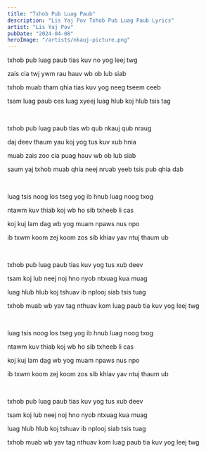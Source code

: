 ```yaml
---
title: "Txhob Pub Luag Paub"
description: "Lis Yaj Pov Txhob Pub Luag Paub Lyrics"
artist: "Lis Yaj Pov"
pubDate: "2024-04-08"
heroImage: "/artists/nkauj-picture.png"
---
```


txhob pub luag paub tias kuv no yog leej twg

zais cia twj ywm rau hauv wb ob lub siab

txhob muab tham qhia tias kuv yog neeg tseem ceeb

tsam luag paub ces luag xyeej luag hlub koj hlub tsis tag

<br />

txhob pub luag paub tias wb qub nkauj qub nraug

daj deev thaum yau koj yog tus kuv xub hnia

muab zais zoo cia puag hauv wb ob lub siab

saum yaj txhob muab qhia neej nruab yeeb tsis pub qhia dab

<br />

luag tsis noog los tseg yog ib hnub luag noog txog

ntawm kuv thiab koj wb ho sib txheeb li cas

koj kuj lam dag wb yog muam npaws nus npo

ib txwm koom zej koom zos sib khiav yav ntuj thaum ub

<br />

txhob pub luag paub tias kuv yog tus xub deev

tsam koj lub neej noj hno nyob ntxuag kua muag

luag hlub hlub koj tshuav ib nplooj siab tsis tuag

txhob muab wb yav tag nthuav kom luag paub tia kuv yog leej twg

<br />

luag tsis noog los tseg yog ib hnub luag noog txog

ntawm kuv thiab koj wb ho sib txheeb li cas

koj kuj lam dag wb yog muam npaws nus npo

ib txwm koom zej koom zos sib khiav yav ntuj thaum ub

<br />

txhob pub luag paub tias kuv yog tus xub deev

tsam koj lub neej noj hno nyob ntxuag kua muag

luag hlub hlub koj tshuav ib nplooj siab tsis tuag

txhob muab wb yav tag nthuav kom luag paub tia kuv yog leej twg
